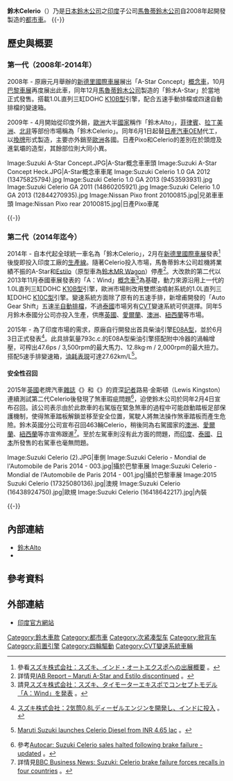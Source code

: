 {{Infobox automobile
| name         = 鈴木Celerio
| image        = Suzuki Celerio (1).JPG
| manufacturer = [[馬魯蒂鈴木公司|馬魯蒂鈴木公司]]
| aka          = 
| production   = 2008年至今
| class        = [[都市車|都市車]]
| body_style   = 五門[[掀背車|掀背車]]
}}
'''鈴木Celerio'''（{{lang-ja|スズキ・セレリオ}}）乃是[[日本|日本]][[鈴木公司|鈴木公司]]之[[印度|印度]]子公司[[馬魯蒂鈴木公司|馬魯蒂鈴木公司]]自2008年起開發製造的[[都市車|都市車]]。
{{-}}

== 歷史與概要 ==
=== 第一代（2008年-2014年） ===
{{Infobox Automobile
| image          = [[File:Suzuki_Celerio_1.0_GA_2012_(15177192939).jpg|250px]]<br />[[File:Suzuki_Celerio_1.0_GA_2010_(9595774088).jpg|250px]]
| name           = 鈴木Celerio（第一代）
| aka            = 鈴木Alto（[[歐洲|歐洲]]）<br>馬魯蒂鈴木A-Star（[[印度|印度]]）
| manufacturer   = [[馬魯蒂鈴木公司|馬魯蒂鈴木公司]]
| parent_company = 
| production     = 2008年-2014年
| predecessor    = 
| successor      = 
| class          = [[都市車|都市車]]
| layout         = [[前置前驅|FF]]
| platform       = 
| body_style     = 五門[[掀背車|掀背車]]
| engine         = 1.0L直列三缸DOHC [[鈴木K族引擎#K10B型|K10B型]]引擎
| transmission   = 五速手動排檔、四速自動排檔
| wheelbase      = 2,360mm
| length         = 3,500mm
| width          = 1,600mm
| height         = 1,470mm
| weight         = 890kg-895kg
| ftrack         = 
| rtrack         = 
| fuel_economy   = 
| fuel_capacity  = 
| related        = {{link-ja|日產Pixo|日産・ピクソ}}
| similar        = 
| designer       = 
}}

2008年 - 原廠元月舉辦的[[新德里國際車展|新德里國際車展]]展出「A-Star Concept」[[概念車|概念車]]，10月[[巴黎車展|巴黎車展]]再度展出此車，同年12月[[馬魯蒂鈴木公司|馬魯蒂鈴木公司]]製造的「鈴木A-Star」於當地正式發售。搭載1.0L直列三缸DOHC [[鈴木K族引擎#K10B型|K10B型]]引擎，配合五速手動排檔或四速自動排檔的變速箱。

2009年 - 4月開始從印度外銷，[[歐洲|歐洲]]大半[[國家|國家]]稱作「鈴木Alto」，[[菲律賓|菲律賓]]、[[拉丁美洲|拉丁美洲]]、[[北部非洲|北非]]等部份市場稱為「鈴木Celerio」。同年6月1日起替[[日產汽車|日產汽車]]OEM代工，以[[換牌工程|換牌]]形式製造{{link-ja|日產Pixo|日産・ピクソ}}，主要亦外銷至[[歐洲|歐洲]]各國。日產Pixo和Celerio的差別在於頭燈及進氣壩的造型，其餘部位則大同小異。

<gallery>
Image:Suzuki A-Star Concept.JPG|A-Star概念車車頭
Image:Suzuki A-Star Concept Heck.JPG|A-Star概念車車尾
Image:Suzuki Celerio 1.0 GA 2012 (13475825794).jpg
Image:Suzuki Celerio 1.0 GA 2013 (9453593931).jpg
Image:Suzuki Celerio GA 2011 (14860205921).jpg
Image:Suzuki Celerio 1.0 GA 2013 (12844270935).jpg
Image:Nissan Pixo front 20100815.jpg|兄弟車{{link-ja|日產Pixo|日産・ピクソ}}車頭
Image:Nissan Pixo rear 20100815.jpg|日產Pixo車尾
</gallery>
{{-}}

=== 第二代（2014年迄今） ===
{{Infobox Automobile
| image          = [[File:2017_Suzuki_Celerio_SZ4_Automatic_1.0_Front.jpg|250px]]<br>[[File:2017_Suzuki_Celerio_SZ4_Automatic_1.0_Rear.jpg|250px]]
| name           = 鈴木Celerio（第二代）
| aka            = 
| manufacturer   = [[馬魯蒂鈴木公司|馬魯蒂鈴木公司]]
| parent_company = 
| production     = 2014年迄今
| predecessor    = 
| successor      = 
| class          = [[都市車|都市車]]
| layout         = [[前置前驅|FF]]
| platform       = 
| body_style     = 五門[[掀背車|掀背車]]
| engine         = 1.0L直列三缸DOHC [[鈴木K族引擎#K10B型|K10B型]]引擎（印度）<br>1.0L直列三缸DOHC [[鈴木K族引擎#K10C型|K10C型]]引擎（歐洲、紐澳）<br>0.8L直列二缸DOHC [[鈴木E族引擎#E08A型|E08A型]][[渦輪增壓器|渦輪增壓]][[柴油引擎|柴油引擎]]（附中冷器）
| transmission   = 五速手動排檔、五速AGS自手排[[半自动变速器|半自動排檔]]、[[無段自動變速器|CVT]]
| wheelbase      = 2,425mm
| length         = 3,600mm
| width          = 1,600mm
| height         = 1,560mm
| weight         = 810kg-830kg
| ftrack         = 
| rtrack         = 
| fuel_economy   = 
| fuel_capacity  = 
| related        = 
| similar        = 
| designer       = 
}}

2014年 - 自本代起全球統一車名為「鈴木Celerio」，2月在[[新德里國際車展|新德里國際車展]]發表<ref>參看{{ja}}[http://www.suzuki.co.jp/release/d/2013/0206a/index.html スズキ株式会社：スズキ、インド・オートエクスポへの出展概要] {{Wayback|url=http://www.suzuki.co.jp/release/d/2013/0206a/index.html |date=20160305045614 }}。</ref>後旋即投入印度工廠的[[大量生產|生產線]]。隨著Celerio投入市場，馬魯蒂鈴木公司趁機將業績不振的A-Star和[[鈴木MR_Wagon#印度馬魯蒂Zen_Estilo|Estilo]]（原型車為[[鈴木MR_Wagon|鈴木MR Wagon]]）停產<ref>詳情見{{en}}[http://indianautosblog.com/2014/02/maruti-a-star-maruti-estilo-discontinued-122035 IAB Report – Maruti A-Star and Estilo discontinued] {{Wayback|url=http://indianautosblog.com/2014/02/maruti-a-star-maruti-estilo-discontinued-122035 |date=20180724130710 }}。</ref>。大改款的第二代以2013年11月泰國車展發表的「A：Wind」[[概念車|概念車]]<ref>請見{{ja}}[http://www.suzuki.co.jp/release/d/2013/1128a/ スズキ株式会社：スズキ、タイモーターエキスポでコンセプトモデル「A：Wind」を発表] {{Wayback|url=http://www.suzuki.co.jp/release/d/2013/1128a/ |date=20160822165437 }}。</ref>為基礎，動力來源沿用上一代的1.0L直列三缸DOHC [[鈴木K族引擎#K10B型|K10B型]]引擎，歐洲市場則改用雙燃油噴射系統的1.0L直列三缸DOHC [[鈴木K族引擎#K10C型|K10C型]]引擎。變速系統方面除了原有的五速手排，新增甫開發的「Auto Gear Shift」五速[[半自动变速器|半自動排檔]]，不過[[泰國|泰國]]市場另有[[無段自動變速器|CVT]]變速系統可供選擇。同年5月鈴木泰國分公司亦投入生產，供應[[英國|英國]]、[[愛爾蘭|愛爾蘭]]、[[澳洲|澳洲]]、[[紐西蘭|紐西蘭]]等市場。

2015年 - 為了印度市場的需求，原廠自行開發出首具柴油引擎[[鈴木E族引擎#E08A型|E08A型]]，並於6月3日正式發表<ref>{{ja}}[http://www.suzuki.co.jp/release/d/2015/0603/index.html スズキ株式会社：2気筒0.8Lディーゼルエンジンを開発し、インドに投入] {{Wayback|url=http://www.suzuki.co.jp/release/d/2015/0603/index.html |date=20210212122855 }}。</ref>。此具排氣量793c.c.的E08A型柴油引擎搭配附中冷器的渦輪增壓，可榨出47.6ps / 3,500rpm的最大馬力、12.8kg·m / 2,000rpm的最大扭力。搭配5速手排變速箱，[[汽车燃油经济性|油耗表現]]可達27.62km/L<ref>{{en}}[https://www.cardekho.com/india-car-news/maruti-suzuki-launches-celerio-diesel-from-inr-465-lac-15996.htm Maruti Suzuki launches Celerio Diesel from INR 4.65 lac] {{Wayback|url=https://www.cardekho.com/india-car-news/maruti-suzuki-launches-celerio-diesel-from-inr-465-lac-15996.htm |date=20170820033048 }}。</ref>。

==== 安全性召回 ====
2015年[[英國|英國]]老牌汽車[[雜誌|雜誌]]《{{link-en|什麼車？|What Car?}}》和《{{link-en|Autocar|Autocar}}》的資深[[記者|記者]]路易·金斯頓（Lewis Kingston）連續測試第二代Celerio後發現了煞車瑕疵問題<ref>參考{{en}}[http://www.autocar.co.uk/car-news/new-cars/suzuki-celerio-sales-halted-following-brake-failure-updated Autocar: Suzuki Celerio sales halted following brake failure - updated] {{Wayback|url=http://www.autocar.co.uk/car-news/new-cars/suzuki-celerio-sales-halted-following-brake-failure-updated |date=20150210111705 }}。</ref>，迫使鈴木公司於同年2月4日宣布召回。該公司表示由於此款車的右駕版在緊急煞車的過程中可能啟動踏板足部保護機制，使得煞車踏板解鎖並移至安全位置，駕駛人將無法操作煞車踏板而產生危險。鈴木英國分公司宣布召回463輛Celerio，稍後同為右駕國家的[[澳洲|澳洲]]、[[愛爾蘭|愛爾蘭]]、[[紐西蘭|紐西蘭]]等亦宣佈跟進<ref>詳情見{{en}}[http://www.bbc.com/news/business-31093206 BBC Business News: Suzuki: Celerio brake failure forces recalls in four countries] {{Wayback|url=http://www.bbc.com/news/business-31093206 |date=20210112063521 }}。</ref>。至於左駕車則沒有此方面的問題，而[[印度|印度]]、[[泰國|泰國]]、[[日本|日本]]所發售的右駕車也毫無問題。

<gallery>
Image:Suzuki Celerio (2).JPG|車側
Image:Suzuki Celerio - Mondial de l'Automobile de Paris 2014 - 003.jpg|攝於巴黎車展
Image:Suzuki Celerio - Mondial de l'Automobile de Paris 2014 - 001.jpg|攝於巴黎車展
Image:2015 Suzuki Celerio (17325080136).jpg|澳規
Image:Suzuki Celerio (16438924750).jpg|歐規
Image:Suzuki Celerio (16418642217).jpg|內裝
</gallery>
{{-}}

== 內部連結 ==
* [[鈴木Alto|鈴木Alto]]
* {{link-ja|日產Pixo|日産・ピクソ}}

== 參考資料 ==
{{reflist}}

== 外部連結 ==
* {{en}}[https://web.archive.org/web/20150207071939/http://www.marutisuzuki.com/celerio.aspx 印度官方網站]

{{Suzuki timeline 1990 to 2020}}

[[Category:鈴木車款|Category:鈴木車款]]
[[Category:都市車|Category:都市車]]
[[Category:次紧凑型车|Category:次紧凑型车]]
[[Category:掀背车|Category:掀背车]]
[[Category:前置引擎|Category:前置引擎]]
[[Category:四輪驅動|Category:四輪驅動]]
[[Category:CVT變速系統車輛|Category:CVT變速系統車輛]]